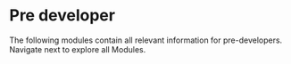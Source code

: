 # Pre developer

The following modules contain all relevant information for pre-developers.
Navigate next to explore all Modules.
